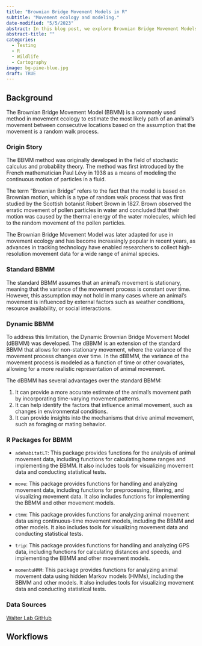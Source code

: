 ```yaml
---
title: "Brownian Bridge Movement Models in R"
subtitle: "Movement ecology and modeling."
date-modified: "5/5/2023"
abstract: In this blog post, we explore Brownian Bridge Movement Models using R.
abstract-title: ""
categories:
  - Testing
  - R
  - Wildlife
  - Cartography
image: bg-pine-blue.jpg
draft: TRUE
---
```


## Background

The Brownian Bridge Movement Model (BBMM) is a commonly used method in movement ecology to estimate the most likely path of an animal's movement between consecutive locations based on the assumption that the movement is a random walk process.

### Origin Story

The BBMM method was originally developed in the field of stochastic calculus and probability theory. The method was first introduced by the French mathematician Paul Lévy in 1938 as a means of modeling the continuous motion of particles in a fluid.

The term "Brownian Bridge" refers to the fact that the model is based on Brownian motion, which is a type of random walk process that was first studied by the Scottish botanist Robert Brown in 1827. Brown observed the erratic movement of pollen particles in water and concluded that their motion was caused by the thermal energy of the water molecules, which led to the random movement of the pollen particles.

The Brownian Bridge Movement Model was later adapted for use in movement ecology and has become increasingly popular in recent years, as advances in tracking technology have enabled researchers to collect high-resolution movement data for a wide range of animal species.

### Standard BBMM

The standard BBMM assumes that an animal's movement is stationary, meaning that the variance of the movement process is constant over time. However, this assumption may not hold in many cases where an animal's movement is influenced by external factors such as weather conditions, resource availability, or social interactions.

### Dynamic BBMM

To address this limitation, the Dynamic Brownian Bridge Movement Model (dBBMM) was developed. The dBBMM is an extension of the standard BBMM that allows for non-stationary movement, where the variance of the movement process changes over time. In the dBBMM, the variance of the movement process is modeled as a function of time or other covariates, allowing for a more realistic representation of animal movement.

The dBBMM has several advantages over the standard BBMM:

  1. It can provide a more accurate estimate of the animal's movement path by incorporating time-varying movement patterns.
  2. It can help identify the factors that influence animal movement, such as changes in environmental conditions.
  3. It can provide insights into the mechanisms that drive animal movement, such as foraging or mating behavior.


### R Packages for BBMM

- `adehabitatLT`: This package provides functions for the analysis of animal movement data, including functions for calculating home ranges and implementing the BBMM. It also includes tools for visualizing movement data and conducting statistical tests.

- `move`: This package provides functions for handling and analyzing movement data, including functions for preprocessing, filtering, and visualizing movement data. It also includes functions for implementing the BBMM and other movement models.

- `ctmm`: This package provides functions for analyzing animal movement data using continuous-time movement models, including the BBMM and other models. It also includes tools for visualizing movement data and conducting statistical tests.

- `trip`: This package provides functions for handling and analyzing GPS data, including functions for calculating distances and speeds, and implementing the BBMM and other movement models.

- `momentuHMM`: This package provides functions for analyzing animal movement data using hidden Markov models (HMMs), including the BBMM and other models. It also includes tools for visualizing movement data and conducting statistical tests.

### Data Sources

[Walter Lab GitHub](https://github.com/walterASEL/Walter-Datasets)

## Workflows

